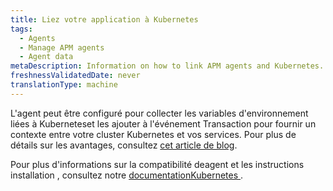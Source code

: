 ```yaml
---
title: Liez votre application à Kubernetes
tags:
  - Agents
  - Manage APM agents
  - Agent data
metaDescription: Information on how to link APM agents and Kubernetes.
freshnessValidatedDate: never
translationType: machine
---
```


L&apos;agent peut être configuré pour collecter les variables d&apos;environnement liées à Kuberneteset les ajouter à l&apos;événement Transaction pour fournir un contexte entre votre cluster Kubernetes et vos services. Pour plus de détails sur les avantages, consultez [cet article de blog](https://blog.newrelic.com/engineering/monitoring-application-performance-in-kubernetes/).

Pour plus d&apos;informations sur la compatibilité deagent et les instructions installation , consultez notre [documentationKubernetes ](/docs/integrations/kubernetes-integration/metadata-injection/kubernetes-apm-metadata-injection).